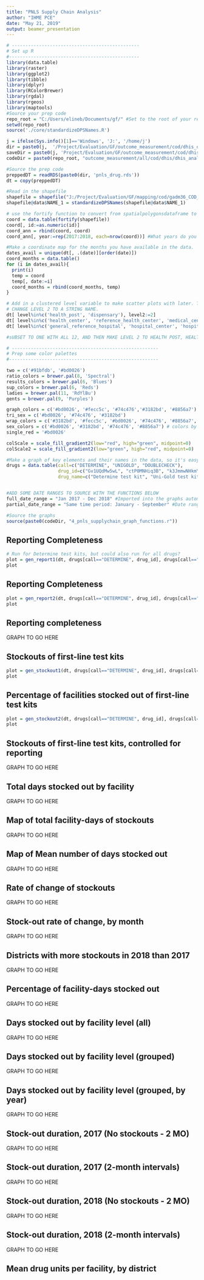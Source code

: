 ```yaml
---
title: "PNLS Supply Chain Analysis"
author: "IHME PCE"
date: "May 21, 2019"
output: beamer_presentation
---
```


```r
# -----------------------------------------------
# Set up R
#------------------------------------------------
library(data.table)
library(raster)
library(ggplot2)
library(tibble)
library(dplyr)
library(RColorBrewer)
library(rgdal)
library(rgeos)
library(maptools)
#Source your prep code
repo_root = "C:/Users/elineb/Documents/gf/" #Set to the root of your repository 
setwd(repo_root)
source('./core/standardizeDPSNames.R')

j = ifelse(Sys.info()[1]=='Windows', 'J:', '/home/j')
dir = paste0(j,  '/Project/Evaluation/GF/outcome_measurement/cod/dhis_data/prepped/') #Home directory
saveDir = paste0(j, 'Project/Evaluation/GF/outcome_measurement/cod/dhis_data/outputs/pnls/')
codeDir = paste0(repo_root, "outcome_measurement/all/cod/dhis/dhis_analysis/pnls_supplychain/")

#Source the prep code 
preppedDT = readRDS(paste0(dir, 'pnls_drug.rds'))
dt = copy(preppedDT)

#Read in the shapefile
shapefile = shapefile("J:/Project/Evaluation/GF/mapping/cod/gadm36_COD_shp/gadm36_COD_1.shp")
shapefile@data$NAME_1 = standardizeDPSNames(shapefile@data$NAME_1)

# use the fortify function to convert from spatialpolygonsdataframe to data.frame
coord = data.table(fortify(shapefile)) 
coord[, id:=as.numeric(id)]
coord_ann = rbind(coord, coord)
coord_ann[, year:=rep(2017:2018, each=nrow(coord))] #What years do you have data for? 

#Make a coordinate map for the months you have available in the data. 
dates_avail = unique(dt[, .(date)][order(date)])
coord_months = data.table()
for (i in dates_avail){
  print(i)
  temp = coord
  temp[, date:=i]
  coord_months = rbind(coord_months, temp)
}

# Add in a clustered level variable to make scatter plots with later. THIS NEEDS TO BE VERIFIED. 
# CHANGE LEVEL 2 TO A STRING NAME. 
dt[ level%in%c('health_post', 'dispensary'), level2:=2]
dt[ level%in%c('health_center', 'reference_health_center', 'medical_center', 'clinic', 'polyclinic'), level2:=3]
dt[ level%in%c('general_reference_hospital', 'hospital_center', 'hospital', 'secondary_hospital', 'medical_surgical_center'), level2:=4]

#sUBSET TO ONE WITH ALL 12, AND THEN MAKE LEVEL 2 TO HEALTH POST, HEALTH CENTER, HOSPITAL, AND OTHER. 

# ------------------------------------------------------
# Prep some color palettes
#-------------------------------------------------------

two = c('#91bfdb', '#bd0026')
ratio_colors = brewer.pal(8, 'Spectral')
results_colors = brewer.pal(6, 'Blues')
sup_colors = brewer.pal(6, 'Reds')
ladies = brewer.pal(11, 'RdYlBu')
gents = brewer.pal(9, 'Purples')

graph_colors = c('#bd0026', '#fecc5c', '#74c476','#3182bd', '#8856a7')
tri_sex = c('#bd0026', '#74c476', '#3182bd')
wrap_colors = c('#3182bd', '#fecc5c', '#bd0026', '#74c476', '#8856a7', '#f768a1')
sex_colors = c('#bd0026', '#3182bd', '#74c476', '#8856a7') # colors by sex plus one for facilities
single_red = '#bd0026'

colScale = scale_fill_gradient2(low="red", high="green", midpoint=0)
colScale2 = scale_fill_gradient2(low="green", high="red", midpoint=0)

#Make a graph of key elements and their names in the data, so it's easy to source below. 
drugs = data.table(call=c("DETERMINE", "UNIGOLD", "DOUBLECHECK"), 
                   drug_id=c("Gv1UQdMw5wL", "ctP0MNHiq3B", "k3JmmwNHkmY"), 
                   drug_name=c("Determine test kit", "Uni-Gold test kit", "Double-check test kit"))


#ADD SOME DATE RANGES TO SOURCE WITH THE FUNCTIONS BELOW
full_date_range = "Jan 2017 - Dec 2018" #Imported into the graphs automatically - update as you get more data. 
partial_date_range = "Same time period: January - September" #Date range of 'AnnualDT' below - to have comparable time periods. Update as you get more data. 

#Source the graphs 
source(paste0(codeDir, "4_pnls_supplychain_graph_functions.r"))
```

## Reporting Completeness

```r
# Run for Determine test kits, but could also run for all drugs? 
plot = gen_report1(dt, drugs[call=="DETERMINE", drug_id], drugs[call=="DETERMINE", drug_name], full_date_range)
plot
```

## Reporting Completeness
```r
plot = gen_report2(dt, drugs[call=="DETERMINE", drug_id], drugs[call=="DETERMINE", drug_name], full_date_range)
plot
```

## Reporting completeness

GRAPH TO GO HERE 

## Stockouts of first-line test kits 
```r
plot = gen_stockout1(dt, drugs[call=="DETERMINE", drug_id], drugs[call=="DETERMINE", drug_name])
plot
```

## Percentage of facilities stocked out of first-line test kits

```r
plot = gen_stockout2(dt, drugs[call=="DETERMINE", drug_id], drugs[call=="DETERMINE", drug_name])
plot
```

## Stockouts of first-line test kits, controlled for reporting

GRAPH TO GO HERE 

## Total days stocked out by facility

GRAPH TO GO HERE 

## Map of total facility-days of stockouts

GRAPH TO GO HERE 

## Map of Mean number of days stocked out

GRAPH TO GO HERE 

## Rate of change of stockouts

GRAPH TO GO HERE 

## Stock-out rate of change, by month

GRAPH TO GO HERE 

## Districts with more stockouts in 2018 than 2017

GRAPH TO GO HERE 

## Percentage of facility-days stocked out

GRAPH TO GO HERE 

## Days stocked out by facility level (all)

GRAPH TO GO HERE 

## Days stocked out by facility level (grouped)

GRAPH TO GO HERE 

## Days stocked out by facility level (grouped, by year)

GRAPH TO GO HERE 

## Stock-out duration, 2017 (No stockouts - 2 MO)

GRAPH TO GO HERE 

## Stock-out duration, 2017 (2-month intervals)

GRAPH TO GO HERE 

## Stock-out duration, 2018 (No stockouts - 2 MO)

GRAPH TO GO HERE 

## Stock-out duration, 2018 (2-month intervals)

GRAPH TO GO HERE 

## Mean drug units per facility, by district



